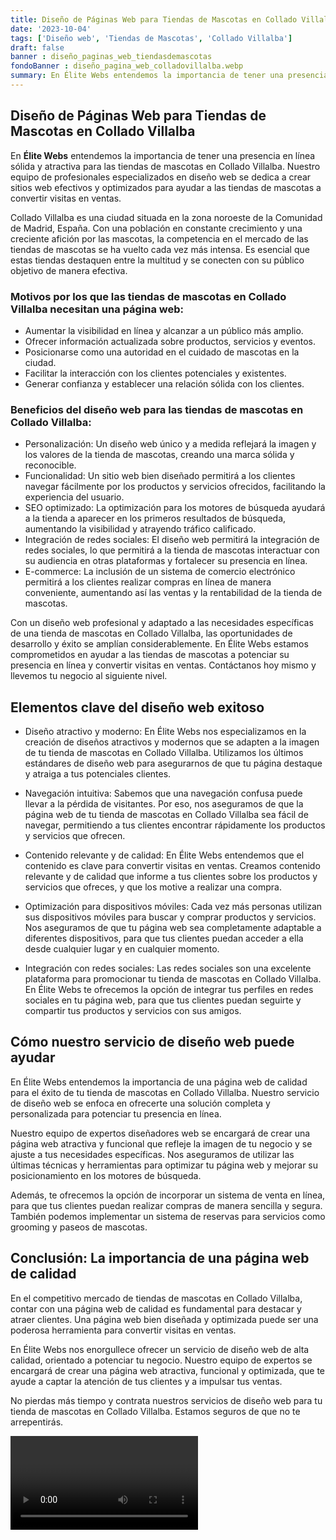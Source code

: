 ```yaml
---
title: Diseño de Páginas Web para Tiendas de Mascotas en Collado Villalba
date: '2023-10-04'
tags: ['Diseño web', 'Tiendas de Mascotas', 'Collado Villalba']
draft: false
banner : diseño_paginas_web_tiendasdemascotas
fondoBanner : diseño_pagina_web_colladovillalba.webp
summary: En Élite Webs entendemos la importancia de tener una presencia en línea sólida y atractiva para las tiendas de mascotas en Collado Villalba. Nuestro equipo de profesionales especializados en diseño web se dedica a crear sitios web efectivos y optimizados para ayudar a las tiendas de mascotas a convertir visitas en ventas.
---
```


## **Diseño de Páginas Web para Tiendas de Mascotas en Collado Villalba**

En **Élite Webs** entendemos la importancia de tener una presencia en línea sólida y atractiva para las tiendas de mascotas en Collado Villalba. Nuestro equipo de profesionales especializados en diseño web se dedica a crear sitios web efectivos y optimizados para ayudar a las tiendas de mascotas a convertir visitas en ventas.

Collado Villalba es una ciudad situada en la zona noroeste de la Comunidad de Madrid, España. Con una población en constante crecimiento y una creciente afición por las mascotas, la competencia en el mercado de las tiendas de mascotas se ha vuelto cada vez más intensa. Es esencial que estas tiendas destaquen entre la multitud y se conecten con su público objetivo de manera efectiva.

### **Motivos por los que las tiendas de mascotas en Collado Villalba necesitan una página web:**

- Aumentar la visibilidad en línea y alcanzar a un público más amplio.
- Ofrecer información actualizada sobre productos, servicios y eventos.
- Posicionarse como una autoridad en el cuidado de mascotas en la ciudad.
- Facilitar la interacción con los clientes potenciales y existentes.
- Generar confianza y establecer una relación sólida con los clientes.

### **Beneficios del diseño web para las tiendas de mascotas en Collado Villalba:**

- Personalización: Un diseño web único y a medida reflejará la imagen y los valores de la tienda de mascotas, creando una marca sólida y reconocible.
- Funcionalidad: Un sitio web bien diseñado permitirá a los clientes navegar fácilmente por los productos y servicios ofrecidos, facilitando la experiencia del usuario.
- SEO optimizado: La optimización para los motores de búsqueda ayudará a la tienda a aparecer en los primeros resultados de búsqueda, aumentando la visibilidad y atrayendo tráfico calificado.
- Integración de redes sociales: El diseño web permitirá la integración de redes sociales, lo que permitirá a la tienda de mascotas interactuar con su audiencia en otras plataformas y fortalecer su presencia en línea.
- E-commerce: La inclusión de un sistema de comercio electrónico permitirá a los clientes realizar compras en línea de manera conveniente, aumentando así las ventas y la rentabilidad de la tienda de mascotas.

Con un diseño web profesional y adaptado a las necesidades específicas de una tienda de mascotas en Collado Villalba, las oportunidades de desarrollo y éxito se amplían considerablemente. En Élite Webs estamos comprometidos en ayudar a las tiendas de mascotas a potenciar su presencia en línea y convertir visitas en ventas. Contáctanos hoy mismo y llevemos tu negocio al siguiente nivel.

<GifSeo />

<Cta />

## Elementos clave del diseño web exitoso

- Diseño atractivo y moderno: En Élite Webs nos especializamos en la creación de diseños atractivos y modernos que se adapten a la imagen de tu tienda de mascotas en Collado Villalba. Utilizamos los últimos estándares de diseño web para asegurarnos de que tu página destaque y atraiga a tus potenciales clientes.

- Navegación intuitiva: Sabemos que una navegación confusa puede llevar a la pérdida de visitantes. Por eso, nos aseguramos de que la página web de tu tienda de mascotas en Collado Villalba sea fácil de navegar, permitiendo a tus clientes encontrar rápidamente los productos y servicios que ofrecen. 

- Contenido relevante y de calidad: En Élite Webs entendemos que el contenido es clave para convertir visitas en ventas. Creamos contenido relevante y de calidad que informe a tus clientes sobre los productos y servicios que ofreces, y que los motive a realizar una compra.

- Optimización para dispositivos móviles: Cada vez más personas utilizan sus dispositivos móviles para buscar y comprar productos y servicios. Nos aseguramos de que tu página web sea completamente adaptable a diferentes dispositivos, para que tus clientes puedan acceder a ella desde cualquier lugar y en cualquier momento.

- Integración con redes sociales: Las redes sociales son una excelente plataforma para promocionar tu tienda de mascotas en Collado Villalba. En Élite Webs te ofrecemos la opción de integrar tus perfiles en redes sociales en tu página web, para que tus clientes puedan seguirte y compartir tus productos y servicios con sus amigos.

## Cómo nuestro servicio de diseño web puede ayudar

En Élite Webs entendemos la importancia de una página web de calidad para el éxito de tu tienda de mascotas en Collado Villalba. Nuestro servicio de diseño web se enfoca en ofrecerte una solución completa y personalizada para potenciar tu presencia en línea.

Nuestro equipo de expertos diseñadores web se encargará de crear una página web atractiva y funcional que refleje la imagen de tu negocio y se ajuste a tus necesidades específicas. Nos aseguramos de utilizar las últimas técnicas y herramientas para optimizar tu página web y mejorar su posicionamiento en los motores de búsqueda.

Además, te ofrecemos la opción de incorporar un sistema de venta en línea, para que tus clientes puedan realizar compras de manera sencilla y segura. También podemos implementar un sistema de reservas para servicios como grooming y paseos de mascotas.

## Conclusión: La importancia de una página web de calidad

En el competitivo mercado de tiendas de mascotas en Collado Villalba, contar con una página web de calidad es fundamental para destacar y atraer clientes. Una página web bien diseñada y optimizada puede ser una poderosa herramienta para convertir visitas en ventas.

En Élite Webs nos enorgullece ofrecer un servicio de diseño web de alta calidad, orientado a potenciar tu negocio. Nuestro equipo de expertos se encargará de crear una página web atractiva, funcional y optimizada, que te ayude a captar la atención de tus clientes y a impulsar tus ventas.

No pierdas más tiempo y contrata nuestros servicios de diseño web para tu tienda de mascotas en Collado Villalba. Estamos seguros de que no te arrepentirás.

<Video />

<CtaBot job='Tiendas de Mascotas' city='Collado Villalba'/>

<Gmaps query='Collado Villalba+españa+maps' />